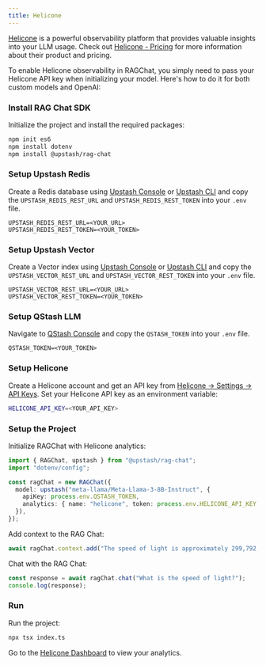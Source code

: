 ```yaml
---
title: Helicone
---
```


[Helicone](https://www.helicone.ai/) is a powerful observability platform that provides valuable insights into your LLM usage. Check out [Helicone - Pricing](https://www.helicone.ai/pricing) for more information about their product and pricing.

To enable Helicone observability in RAGChat, you simply need to pass your Helicone API key when initializing your model. Here's how to do it for both custom models and OpenAI:

### Install RAG Chat SDK

Initialize the project and install the required packages:

```bash
npm init es6
npm install dotenv
npm install @upstash/rag-chat
```

### Setup Upstash Redis

Create a Redis database using [Upstash Console](https://console.upstash.com) or [Upstash CLI](https://github.com/upstash/cli) and copy the `UPSTASH_REDIS_REST_URL` and `UPSTASH_REDIS_REST_TOKEN` into your `.env` file.

```shell .env
UPSTASH_REDIS_REST_URL=<YOUR_URL>
UPSTASH_REDIS_REST_TOKEN=<YOUR_TOKEN>
```

### Setup Upstash Vector

Create a Vector index using [Upstash Console](https://console.upstash.com) or [Upstash CLI](https://github.com/upstash/cli) and copy the `UPSTASH_VECTOR_REST_URL` and `UPSTASH_VECTOR_REST_TOKEN` into your `.env` file.

```shell .env
UPSTASH_VECTOR_REST_URL=<YOUR_URL>
UPSTASH_VECTOR_REST_TOKEN=<YOUR_TOKEN>
```

### Setup QStash LLM

Navigate to [QStash Console](https://console.upstash.com/qstash) and copy the `QSTASH_TOKEN` into your `.env` file.

```shell .env
QSTASH_TOKEN=<YOUR_TOKEN>
```

### Setup Helicone

Create a Helicone account and get an API key from [Helicone -> Settings -> API Keys](https://us.helicone.ai/settings/api-keys). Set your Helicone API key as an environment variable:

```bash .env
HELICONE_API_KEY=<YOUR_API_KEY>
```

### Setup the Project

Initialize RAGChat with Helicone analytics:

```typescript index.ts
import { RAGChat, upstash } from "@upstash/rag-chat";
import "dotenv/config";

const ragChat = new RAGChat({
  model: upstash("meta-llama/Meta-Llama-3-8B-Instruct", {
    apiKey: process.env.QSTASH_TOKEN,
    analytics: { name: "helicone", token: process.env.HELICONE_API_KEY! },
  }),
});
```

Add context to the RAG Chat:

```typescript index.ts
await ragChat.context.add("The speed of light is approximately 299,792,458 meters per second.");
```

Chat with the RAG Chat:

```typescript index.ts
const response = await ragChat.chat("What is the speed of light?");
console.log(response);
```

### Run

Run the project:

```bash
npx tsx index.ts
```

Go to the [Helicone Dashboard](https://us.helicone.ai/dashboard) to view your analytics.
